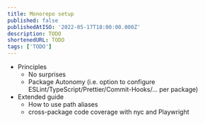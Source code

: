 ```yaml
---
title: Monorepo setup
published: false
publishedAtISO: '2022-05-17T18:00:00.000Z'
description: TODO
shortenedURL: TODO
tags: ['TODO']
---
```


- Principles
  - No surprises
  - Package Autonomy (i.e. option to configure ESLint/TypeScript/Prettier/Commit-Hooks/... per package)
- Extended guide
  - How to use path aliases
  - cross-package code coverage with nyc and Playwright
